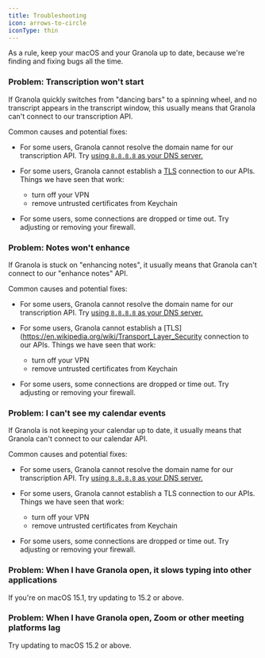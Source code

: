 ```yaml
---
title: Troubleshooting
icon: arrows-to-circle
iconType: thin
---
```


As a rule, keep your macOS and your Granola up to date,
because we're finding and fixing bugs all the time.

### Problem: Transcription won't start

If Granola quickly switches from "dancing bars" to a spinning wheel,
and no transcript appears in the transcript window,
this usually means that Granola can't connect to our transcription API.

Common causes and potential fixes:

- For some users, Granola cannot resolve the domain name for our transcription API.
  Try [using `8.8.8.8` as your DNS server.](https://developers.google.com/speed/public-dns/docs/using#macos)
- For some users, Granola cannot establish a [TLS](https://en.wikipedia.org/wiki/Transport_Layer_Security) connection to our APIs.
  Things we have seen that work:

  - turn off your VPN
  - remove untrusted certificates from Keychain

- For some users, some connections are dropped or time out.
  Try adjusting or removing your firewall.

### Problem: Notes won't enhance

If Granola is stuck on "enhancing notes",
it usually means that Granola can't connect to our "enhance notes" API.

Common causes and potential fixes:

- For some users, Granola cannot resolve the domain name for our transcription API.
  Try [using `8.8.8.8` as your DNS server.](https://developers.google.com/speed/public-dns/docs/using#macos)
- For some users, Granola cannot establish a [TLS](https://en.wikipedia.org/wiki/Transport_Layer_Security connection to our APIs.
  Things we have seen that work:

  - turn off your VPN
  - remove untrusted certificates from Keychain

- For some users, some connections are dropped or time out.
  Try adjusting or removing your firewall.

### Problem: I can't see my calendar events

If Granola is not keeping your calendar up to date,
it usually means that Granola can't connect to our calendar API.

Common causes and potential fixes:

- For some users, Granola cannot resolve the domain name for our transcription API.
  Try [using `8.8.8.8` as your DNS server.](https://developers.google.com/speed/public-dns/docs/using#macos)
- For some users, Granola cannot establish a TLS connection to our APIs.
  Things we have seen that work:

  - turn off your VPN
  - remove untrusted certificates from Keychain

- For some users, some connections are dropped or time out.
  Try adjusting or removing your firewall.

### Problem: When I have Granola open, it slows typing into other applications

If you're on macOS 15.1, try updating to 15.2 or above.

### Problem: When I have Granola open, Zoom or other meeting platforms lag

Try updating to macOS 15.2 or above.
